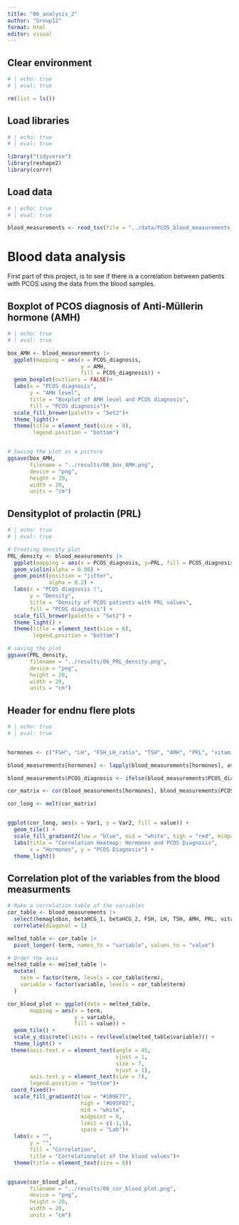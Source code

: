 ```yaml
---
title: "06_analysis_2"
author: "Group12"
format: html
editor: visual
---
```


## 

## Clear environment

```r
# | echo: true 
# | eval: true 

rm(list = ls())
```

## Load libraries

```r
# | echo: true 
# | eval: true

library("tidyverse")
library(reshape2)
library(corrr)
```

## Load data

```r
# | echo: true 
# | eval: true  

blood_measurements <- read_tsv(file = "../data/PCOS_blood_measurements_aug.tsv") 
```

# Blood data analysis

First part of this project, is to see if there is a correlation between patients with PCOS using the data from the blood samples.

## Boxplot of PCOS diagnosis of Anti-Müllerin hormone (AMH) 

```r
# | echo: true 
# | eval: true 

box_AMH <- blood_measurements |> 
  ggplot(mapping = aes(x = PCOS_diagnosis,
                       y = AMH,
                       fill = PCOS_diagnosis)) + 
  geom_boxplot(outliers = FALSE)+
  labs(x = "PCOS diagnosis", 
       y = "AMH level",
       title = "Boxplot of AMH level and PCOS diagnosis",
       fill = "PCOS diagnosis")+
  scale_fill_brewer(palette = "Set2")+
  theme_light()+
  theme(title = element_text(size = 8),
        legend.position = "bottom")


# Saving the plot as a picture
ggsave(box_AMH,
       filename = "../results/06_box_AMH.png",
       device = "png",
       height = 20,
       width = 20,
       units = "cm")
```

## Densityplot of prolactin (PRL) 

```r
# | echo: true 
# | eval: true  

# Creating density plot
PRL_density <- blood_measurements |> 
  ggplot(mapping = aes(x = PCOS_diagnosis, y=PRL, fill = PCOS_diagnosis)) + 
  geom_violin(alpha = 0.90) +
  geom_point(position = "jitter",
             alpha = 0.2) +
  labs(x = "PCOS diagnosis (", 
       y = "Density",
       title = "Density of PCOS patients with PRL values",
       fill = "PCOS diagnosis") +
  scale_fill_brewer(palette = "Set2") +
  theme_light() +
  theme(title = element_text(size = 8),
        legend.position = "bottom")

# saving the plot
ggsave(PRL_density,
       filename = "../results/06_PRL_density.png",
       device = "png",
       height = 20,
       width = 20,
       units = "cm")
```

## Header for endnu flere plots

```r
# | echo: true 
# | eval: true  


hormones <- c("FSH", "LH", "FSH_LH_ratio", "TSH", "AMH", "PRL", "vitaminD3", "PRG", "RBS")

blood_measurements[hormones] <- lapply(blood_measurements[hormones], as.numeric)

blood_measurements$PCOS_diagnosis <- ifelse(blood_measurements$PCOS_diagnosis == "Yes", 1, 0)

cor_matrix <- cor(blood_measurements[hormones], blood_measurements$PCOS_diagnosis)

cor_long <- melt(cor_matrix)


ggplot(cor_long, aes(x = Var1, y = Var2, fill = value)) +
  geom_tile() +
  scale_fill_gradient2(low = "blue", mid = "white", high = "red", midpoint = 0) +
  labs(title = "Correlation Heatmap: Hormones and PCOS Diagnosis",
       x = "Hormones", y = "PCOS Diagnosis") +
  theme_light()

```

## Correlation plot of the variables from the blood measurments

```r
# Make a correlation table of the variables
cor_table <- blood_measurements |>  
  select(hemaglobin, betaHCG_1, betaHCG_2, FSH, LH, TSH, AMH, PRL, vitaminD3, PRG, RBS)|> 
  correlate(diagonal = 1)

melted_table <- cor_table |> 
  pivot_longer(-term, names_to = "variable", values_to = "value")

# Order the axis
melted_table <- melted_table |> 
  mutate(
    term = factor(term, levels = cor_table$term),
    variable = factor(variable, levels = cor_table$term)
  )

cor_blood_plot <- ggplot(data = melted_table, 
       mapping = aes(x = term, 
                     y = variable, 
                     fill = value)) + 
  geom_tile() +
  scale_y_discrete(limits = rev(levels(melted_table$variable))) +
  theme_light() + 
 theme(axis.text.x = element_text(angle = 45, 
                                  vjust = 1, 
                                  size = 7, 
                                  hjust = 1),
       axis.text.y = element_text(size = 7),
       legend.position = "bottom")+
 coord_fixed()+
  scale_fill_gradient2(low = "#1B9E77", 
                       high = "#D95F02", 
                       mid = "white", 
                       midpoint = 0, 
                       limit = c(-1,1), 
                       space = "Lab")+
  labs(x = "", 
       y = "", 
       fill = "Correlation",
       title = "Correlationplot of the blood values")+
  theme(title = element_text(size = 8))


ggsave(cor_blood_plot,
       filename = "../results/06_cor_blood_plot.png",
       device = "png",
       height = 20,
       width = 20,
       units = "cm")
```
